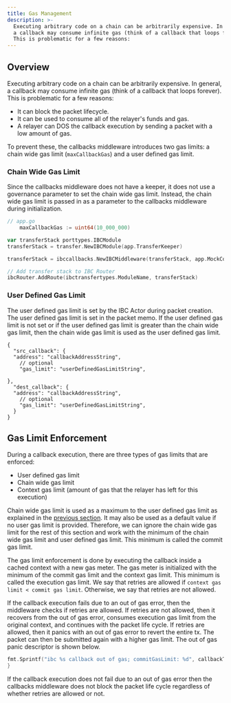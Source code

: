 ```yaml
---
title: Gas Management
description: >-
  Executing arbitrary code on a chain can be arbitrarily expensive. In general,
  a callback may consume infinite gas (think of a callback that loops forever).
  This is problematic for a few reasons:
---
```

## Overview

Executing arbitrary code on a chain can be arbitrarily expensive. In general, a callback may consume infinite gas (think of a callback that loops forever). This is problematic for a few reasons:

* It can block the packet lifecycle.
* It can be used to consume all of the relayer's funds and gas.
* A relayer can DOS the callback execution by sending a packet with a low amount of gas.

To prevent these, the callbacks middleware introduces two gas limits: a chain wide gas limit (`maxCallbackGas`) and a user defined gas limit.

### Chain Wide Gas Limit

Since the callbacks middleware does not have a keeper, it does not use a governance parameter to set the chain wide gas limit. Instead, the chain wide gas limit is passed in as a parameter to the callbacks middleware during initialization.

```go
// app.go
    maxCallbackGas := uint64(10_000_000)

var transferStack porttypes.IBCModule
transferStack = transfer.NewIBCModule(app.TransferKeeper)

transferStack = ibccallbacks.NewIBCMiddleware(transferStack, app.MockContractKeeper, maxCallbackGas)

// Add transfer stack to IBC Router
ibcRouter.AddRoute(ibctransfertypes.ModuleName, transferStack)
```

### User Defined Gas Limit

The user defined gas limit is set by the IBC Actor during packet creation. The user defined gas limit is set in the packet memo. If the user defined gas limit is not set or if the user defined gas limit is greater than the chain wide gas limit, then the chain wide gas limit is used as the user defined gas limit.

```jsonc expandable
{
  "src_callback": {
  "address": "callbackAddressString",
    // optional
    "gas_limit": "userDefinedGasLimitString",
  
},
  "dest_callback": {
  "address": "callbackAddressString",
    // optional
    "gas_limit": "userDefinedGasLimitString",
  }
}
```

## Gas Limit Enforcement

During a callback execution, there are three types of gas limits that are enforced:

* User defined gas limit
* Chain wide gas limit
* Context gas limit (amount of gas that the relayer has left for this execution)

Chain wide gas limit is used as a maximum to the user defined gas limit as explained in the [previous section](#user-defined-gas-limit). It may also be used as a default value if no user gas limit is provided. Therefore, we can ignore the chain wide gas limit for the rest of this section and work with the minimum of the chain wide gas limit and user defined gas limit. This minimum is called the commit gas limit.

The gas limit enforcement is done by executing the callback inside a cached context with a new gas meter. The gas meter is initialized with the minimum of the commit gas limit and the context gas limit. This minimum is called the execution gas limit. We say that retries are allowed if `context gas limit < commit gas limit`. Otherwise, we say that retries are not allowed.

If the callback execution fails due to an out of gas error, then the middleware checks if retries are allowed. If retries are not allowed, then it recovers from the out of gas error, consumes execution gas limit from the original context, and continues with the packet life cycle. If retries are allowed, then it panics with an out of gas error to revert the entire tx. The packet can then be submitted again with a higher gas limit. The out of gas panic descriptor is shown below.

```go
fmt.Sprintf("ibc %s callback out of gas; commitGasLimit: %d", callbackType, callbackData.CommitGasLimit)
}
```

If the callback execution does not fail due to an out of gas error then the callbacks middleware does not block the packet life cycle regardless of whether retries are allowed or not.

